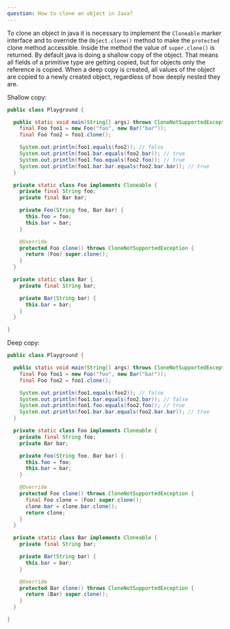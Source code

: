 ```yaml
---
question: How to clone an object in Java?
---
```


To clone an object in java it is necessary to implement the `Cloneable` marker
interface and to override the `Object.clone()` method to make the `protected`
clone method accessible. Inside the method the value of `super.clone()` is
returned. By default java is doing a shallow copy of the object. That means all
fields of a primitive type are getting copied, but for objects only the
reference is copied. When a deep copy is created, all values of the object are
copied to a newly created object, regardless of how deeply nested they are.

Shallow copy:

```java
public class Playground {

  public static void main(String[] args) throws CloneNotSupportedException {
    final Foo foo1 = new Foo("foo", new Bar("bar"));
    final Foo foo2 = foo1.clone();

    System.out.println(foo1.equals(foo2)); // false
    System.out.println(foo1.bar.equals(foo2.bar)); // true
    System.out.println(foo1.foo.equals(foo2.foo)); // true
    System.out.println(foo1.bar.bar.equals(foo2.bar.bar)); // true
  }

  private static class Foo implements Cloneable {
    private final String foo;
    private final Bar bar;

    private Foo(String foo, Bar bar) {
      this.foo = foo;
      this.bar = bar;
    }

    @Override
    protected Foo clone() throws CloneNotSupportedException {
      return (Foo) super.clone();
    }
  }

  private static class Bar {
    private final String bar;

    private Bar(String bar) {
      this.bar = bar;
    }
  }

}
```

Deep copy:

```java
public class Playground {

  public static void main(String[] args) throws CloneNotSupportedException {
    final Foo foo1 = new Foo("foo", new Bar("bar"));
    final Foo foo2 = foo1.clone();

    System.out.println(foo1.equals(foo2)); // false
    System.out.println(foo1.bar.equals(foo2.bar)); // false
    System.out.println(foo1.foo.equals(foo2.foo)); // true
    System.out.println(foo1.bar.bar.equals(foo2.bar.bar)); // true
  }

  private static class Foo implements Cloneable {
    private final String foo;
    private Bar bar;

    private Foo(String foo, Bar bar) {
      this.foo = foo;
      this.bar = bar;
    }

    @Override
    protected Foo clone() throws CloneNotSupportedException {
      final Foo clone = (Foo) super.clone();
      clone.bar = clone.bar.clone();
      return clone;
    }
  }

  private static class Bar implements Cloneable {
    private final String bar;

    private Bar(String bar) {
      this.bar = bar;
    }

    @Override
    protected Bar clone() throws CloneNotSupportedException {
      return (Bar) super.clone();
    }
  }

}
```
